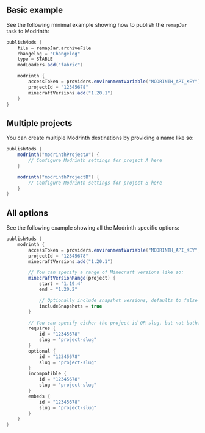 ## Basic example
See the following minimal example showing how to publish the `remapJar` task to Modrinth:
```groovy
publishMods {
    file = remapJar.archiveFile
    changelog = "Changelog"
    type = STABLE
    modLoaders.add("fabric")

    modrinth {
        accessToken = providers.environmentVariable("MODRINTH_API_KEY")
        projectId = "12345678"
        minecraftVersions.add("1.20.1")
    }
}

```
## Multiple projects
You can create multiple Modrinth destinations by providing a name like so:
```groovy
publishMods {
    modrinth("modrinthProjectA") {
        // Configure Modrinth settings for project A here
    }

    modrinth("modrinthProjectB") {
        // Configure Modrinth settings for project B here
    }
}
```
## All options
See the following example showing all the Modrinth specific options:
```groovy
publishMods {
    modrinth {
        accessToken = providers.environmentVariable("MODRINTH_API_KEY")
        projectId = "12345678"
        minecraftVersions.add("1.20.1")

        // You can specify a range of Minecraft versions like so:
        minecraftVersionRange(project) {
            start = "1.19.4"
            end = "1.20.2"

            // Optionally include snapshot versions, defaults to false
            includeSnapshots = true
        }

        // You can specify either the project id OR slug, but not both.
        requires {
            id = "12345678"
            slug = "project-slug"
        }
        optional {
            id = "12345678"
            slug = "project-slug"
        }
        incompatible {
            id = "12345678"
            slug = "project-slug"
        }
        embeds {
            id = "12345678"
            slug = "project-slug"
        }
    }
}
```